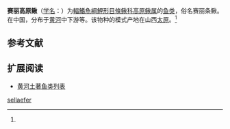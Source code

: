 {{Speciesbox
| name = 赛丽高原鳅
| status = NE
| status_system = IUCN3.1
| image = 
| genus = Triplophysa
| species = sellaefer
| authority = {{le|Nichols|John Treadwell Nichols}}, 1925<ref name='id6408'>{{cite web| url =http://www.bioinfo.cn/db05/BjdwSpecies.php?action=view&id=6408| title =赛丽高原鳅| work =中国动物物种编目数据库| publisher =中国科学院微生物研究所| author =中国科学院动物研究所| accessdate =2009-04-11| deadurl =yes| archiveurl =https://web.archive.org/web/20131203122335/http://www.bioinfo.cn/db05/BjdwSpecies.php?action=view| archivedate =2013-12-03}}</ref>
| synonyms = *''Barbatula yarkandensis sellaefer'',Nichols, 1925
}}

'''赛丽高原鳅'''（[[学名|学名]]：{{lang|la|''Triplophysa sellaefer''}}）为[[輻鰭魚綱|輻鰭魚綱]][[鯉形目|鯉形目]][[條鳅科|條鳅科]][[高原鳅属|高原鳅属]]的[[鱼类|鱼类]]，俗名赛丽条鳅。在中国，分布于[[黄河|黄河]]中下游等。该物种的模式产地在山西[[太原|太原]]。<ref name='id6408'/>

== 参考文献 ==
{{reflist}}

== 扩展阅读 ==
{{refbegin}}
{{wikispecies-inline|Triplophysa sellaefer|赛丽高原鳅}}
{{refend}}
* [[黄河土著鱼类列表|黄河土著鱼类列表]]
{{Taxonbar|from=Q1040370}}

[[Category:高原鳅属|sellaefer]]


{{鯉形目小作品}}